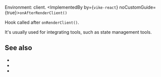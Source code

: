 
Environment: client.
<ImplementedBy by={<Link href="/vike-react"><code>vike-react</code></Link>} noCustomGuide={true}>`onAfterRenderClient()`</ImplementedBy>

Hook called after `onRenderClient()`.

It's usually used for integrating tools, such as state management tools.

## See also

- <Link href="/vike-react"/>
- <Link href="/onBeforeRenderClient"/>
- <Link href="/hooks"/>
